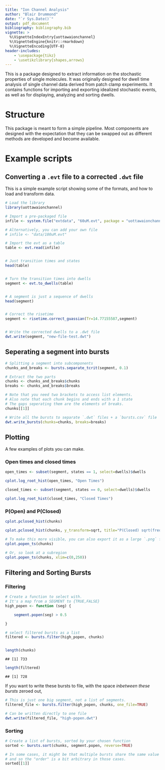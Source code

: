 ```yaml
---
title: "Ion Channel Analysis"
author: "Blair Drummond"
date: "`r Sys.Date()`"
output: pdf_document
bibliography: bibliography.bib
vignette: >
  %\VignetteIndexEntry{uottawaionchannel}
  %\VignetteEngine{knitr::rmarkdown}
  %\VignetteEncoding{UTF-8}
header-includes:
    - \usepackage{tikz}
    - \usetikzlibrary{shapes,arrows}
---
```


\nocite{*}

This is a package designed to extract information on the stochastic properties of single molecules. It was originally designed for dwell time analysis of single channel data derived from patch clamp experiments. It contains functions for importing and exporting idealized stochastic events, as well as for displaying, analyzing and sorting dwells.


# Structure

This package is meant to form a simple pipeline. Most components are designed with the expectation that they can be swapped out as different methods are developed and become available.

\vspace*{0.5cm}


\begin{minipage}{0.45\textwidth}  
\begin{tikzpicture}[node distance = 3cm, auto]
    \node [draw,text badly centered, text width=10em,minimum height=4em,rectangle]            (a) {Raw {\tt .evt} file};
    \node [draw,text badly centered, text width=10em,minimum height=4em,rectangle,below of=a] (b) {Table of transition times};
    \node [draw,text badly centered, text width=10em,minimum height=4em,rectangle,below of=b] (c) {Table of pulses \\(like a {\tt .dwt} file)};
    \node [draw,text badly centered, text width=10em,minimum height=4em,rectangle,below of=c] (d) {Table of "true" pulses};
    \node [draw,text badly centered, text width=10em,minimum height=4em,rectangle,below of=d] (e) {List of bursts};
    \path [draw,very thick,->] (a) -- node [right] {Read} (b);
    \path [draw,very thick,->] (b) -- node [right] {Difference data} (c);
    \path [draw,very thick,->] (c) -- node [right] {Undo effect of guassian filter} (d);
    \path [draw,very thick,->] (d) -- node [right] {Detect pauses and split} (e);
\end{tikzpicture}
\end{minipage}
\begin{minipage}{0.55\textwidth}
The {\tt .evt} file is what comes off the machine. It contains a lot of information, and for us the only relavent data are the times at which the amperage transitions from one discrete state to another ($0$ or $1$, for open or closed. There are no subconductive states.) An evt file looks like this (modified to fit on page): \\
\begin{verbatim}
5
File
Exchange	D:\Data\[filename]
Sweeps
1	2.000000   0.000000   [some stuff]
2	2.000000   0.000000   [some stuff]

...

Segments
1	1	0.000000	2.000000	
2	1	0.000000	2.000000	

...

Events
1	0.00026904  ...  1  0.000000E+000
1	0.00038115  ...  0  0.000000E+000
1	0.00052394  ...  1  0.000000E+000
1	0.00073063  ...  0  0.000000E+000

...

\end{verbatim}

From this, we extract the {\tt Events} section, taking the second column -the transition times- and the states (0 or 1).

\end{minipage}
   

# Example scripts

## Converting a `.evt` file to a corrected `.dwt` file

This is a simple example script showing some of the formats, and how to load and transform data.

```r
# Load the library
library(uottawaionchannel)

# Import a pre-packaged file
infile <- system.file("extdata", "60uM.evt", package = "uottawaionchannel")

# Alternatively, you can add your own file
# infile <- "data/100uM.evt"

# Import the evt as a table
table <- evt.read(infile)


# Just transition times and states
head(table)


# Turn the transition times into dwells
segment <- evt.to_dwells(table)


# A segment is just a sequence of dwells
head(segment)


# Correct the risetime
segment <- risetime.correct_guassian(Tr=14.77155587,segment)


# Write the corrected dwells to a .dwt file
dwt.write(segment, "new-file-test.dwt")
```

## Seperating a segment into bursts

```r
# Splitting a segment into subcomponents
chunks_and_breaks <- bursts.separate_tcrit(segment, 0.1)

# Extract the two parts
chunks <- chunks_and_breaks$chunks
breaks <- chunks_and_breaks$breaks

# Note that you need two brackets to access list elements.
# Also note that each chunk begins and ends with a 1 state
# The gaps seperating them are the elements of breaks.
chunks[[1]]

# Write all the bursts to separate `.dwt` files + a `bursts.csv` file
dwt.write_bursts(chunks=chunks, breaks=breaks)
```

\newpage

## Plotting

A few examples of plots you can make.

### Open times and closed times

```r
open_times <- subset(segment, states == 1, select=dwells)$dwells

cplot.log_root_hist(open_times, "Open Times")
```

\newpage


```r
closed_times <- subset(segment, states == 0, select=dwells)$dwells

cplot.log_root_hist(closed_times, "Closed Times")
```


\newpage


### P(Open) and P(Closed)

```r
cplot.pclosed_hist(chunks)
```

\newpage

```r
cplot.pclosed_hist(chunks, y_transform=sqrt, title="P(Closed) sqrt(frequency)")
```

\newpage

```r
# To make this more visible, you can also export it as a large `.png` file
cplot.popen_ts(chunks)
```


\newpage

```r
# Or, so look at a subregion 
cplot.popen_ts(chunks, xlim=c(0,250))
```


## Filtering and Sorting Bursts

### Filtering 

```r
# Create a function to select with. 
# It's a map from a SEGMENT to {TRUE,FALSE}
high_popen <- function (seg) { 

	segment.popen(seg) > 0.5

}

# select filtered bursts as a list
filtered <- bursts.filter(high_popen, chunks)


length(chunks)
```
```
## [1] 733
```
```r
length(filtered)
```
```
## [1] 728
```
 
 If you want to write these bursts to file, with the space *inbetween these bursts* zeroed out,
 
```r
# This is just one big segment, not a list of segments.
filtered_file <- bursts.filter(high_popen, chunks, one_file=TRUE)

# Can be written directly to one file
dwt.write(filtered_file, "high-popen.dwt")
```


### Sorting

```r
# Create a list of bursts, sorted by your chosen function
sorted <- bursts.sort(chunks, segment.popen, reverse=TRUE)

# In some cases, it might be that multiple bursts share the same value
# and so the "order" is a bit arbitrary in those cases.
sorted[[1]]
```


<!--
```r
knitr::kable(head(mtcars, 10))
```
-->
